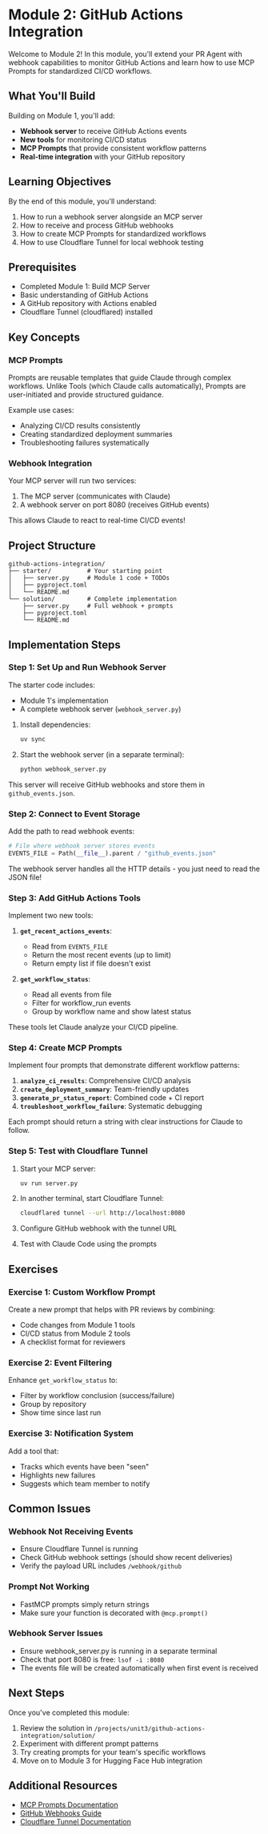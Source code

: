 # Module 2: GitHub Actions Integration

Welcome to Module 2! In this module, you'll extend your PR Agent with webhook capabilities to monitor GitHub Actions and learn how to use MCP Prompts for standardized CI/CD workflows.

## What You'll Build

Building on Module 1, you'll add:
- **Webhook server** to receive GitHub Actions events
- **New tools** for monitoring CI/CD status
- **MCP Prompts** that provide consistent workflow patterns
- **Real-time integration** with your GitHub repository

## Learning Objectives

By the end of this module, you'll understand:
1. How to run a webhook server alongside an MCP server
2. How to receive and process GitHub webhooks
3. How to create MCP Prompts for standardized workflows
4. How to use Cloudflare Tunnel for local webhook testing

## Prerequisites

- Completed Module 1: Build MCP Server
- Basic understanding of GitHub Actions
- A GitHub repository with Actions enabled
- Cloudflare Tunnel (cloudflared) installed

## Key Concepts

### MCP Prompts

Prompts are reusable templates that guide Claude through complex workflows. Unlike Tools (which Claude calls automatically), Prompts are user-initiated and provide structured guidance.

Example use cases:
- Analyzing CI/CD results consistently
- Creating standardized deployment summaries
- Troubleshooting failures systematically

### Webhook Integration

Your MCP server will run two services:
1. The MCP server (communicates with Claude)
2. A webhook server on port 8080 (receives GitHub events)

This allows Claude to react to real-time CI/CD events!

## Project Structure

```
github-actions-integration/
├── starter/          # Your starting point
│   ├── server.py     # Module 1 code + TODOs
│   ├── pyproject.toml
│   └── README.md
└── solution/         # Complete implementation
    ├── server.py     # Full webhook + prompts
    ├── pyproject.toml
    └── README.md
```

## Implementation Steps

### Step 1: Set Up and Run Webhook Server

The starter code includes:
- Module 1's implementation 
- A complete webhook server (`webhook_server.py`)

1. Install dependencies:
   ```bash
   uv sync
   ```

2. Start the webhook server (in a separate terminal):
   ```bash
   python webhook_server.py
   ```

This server will receive GitHub webhooks and store them in `github_events.json`.

### Step 2: Connect to Event Storage

Add the path to read webhook events:

```python
# File where webhook server stores events
EVENTS_FILE = Path(__file__).parent / "github_events.json"
```

The webhook server handles all the HTTP details - you just need to read the JSON file!

### Step 3: Add GitHub Actions Tools

Implement two new tools:

1. **`get_recent_actions_events`**: 
   - Read from `EVENTS_FILE`
   - Return the most recent events (up to limit)
   - Return empty list if file doesn't exist

2. **`get_workflow_status`**: 
   - Read all events from file
   - Filter for workflow_run events
   - Group by workflow name and show latest status

These tools let Claude analyze your CI/CD pipeline.

### Step 4: Create MCP Prompts

Implement four prompts that demonstrate different workflow patterns:

1. **`analyze_ci_results`**: Comprehensive CI/CD analysis
2. **`create_deployment_summary`**: Team-friendly updates
3. **`generate_pr_status_report`**: Combined code + CI report
4. **`troubleshoot_workflow_failure`**: Systematic debugging

Each prompt should return a string with clear instructions for Claude to follow.

### Step 5: Test with Cloudflare Tunnel

1. Start your MCP server:
   ```bash
   uv run server.py
   ```

2. In another terminal, start Cloudflare Tunnel:
   ```bash
   cloudflared tunnel --url http://localhost:8080
   ```

3. Configure GitHub webhook with the tunnel URL

4. Test with Claude Code using the prompts

## Exercises

### Exercise 1: Custom Workflow Prompt
Create a new prompt that helps with PR reviews by combining:
- Code changes from Module 1 tools
- CI/CD status from Module 2 tools
- A checklist format for reviewers

### Exercise 2: Event Filtering
Enhance `get_workflow_status` to:
- Filter by workflow conclusion (success/failure)
- Group by repository
- Show time since last run

### Exercise 3: Notification System
Add a tool that:
- Tracks which events have been "seen"
- Highlights new failures
- Suggests which team member to notify

## Common Issues

### Webhook Not Receiving Events
- Ensure Cloudflare Tunnel is running
- Check GitHub webhook settings (should show recent deliveries)
- Verify the payload URL includes `/webhook/github`

### Prompt Not Working
- FastMCP prompts simply return strings
- Make sure your function is decorated with `@mcp.prompt()`

### Webhook Server Issues
- Ensure webhook_server.py is running in a separate terminal
- Check that port 8080 is free: `lsof -i :8080`
- The events file will be created automatically when first event is received

## Next Steps

Once you've completed this module:
1. Review the solution in `/projects/unit3/github-actions-integration/solution/`
2. Experiment with different prompt patterns
3. Try creating prompts for your team's specific workflows
4. Move on to Module 3 for Hugging Face Hub integration

## Additional Resources

- [MCP Prompts Documentation](https://modelcontextprotocol.io/docs/concepts/prompts)
- [GitHub Webhooks Guide](https://docs.github.com/en/developers/webhooks-and-events)
- [Cloudflare Tunnel Documentation](https://developers.cloudflare.com/cloudflare-one/connections/connect-apps)